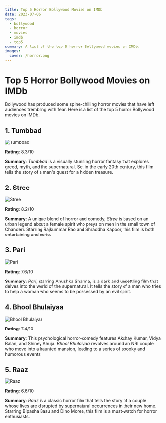```yaml
---
title: Top 5 Horror Bollywood Movies on IMDb
date: 2023-07-06
tags:
  - bollywood
  - horror
  - movies
  - imdb
  - top5
summary: A list of the top 5 horror Bollywood movies on IMDb.
images:
  cover: /horror.png
---
```


# Top 5 Horror Bollywood Movies on IMDb

Bollywood has produced some spine-chilling horror movies that have left audiences trembling with fear. Here is a list of the top 5 horror Bollywood movies on IMDb.

## 1. **Tumbbad**

<div style={{ textAlign: 'center' }}>
  <img
    src="https://m.media-amazon.com/images/M/MV5BYmQxNmU4ZjgtYzE5Mi00ZDlhLTlhOTctMzJkNjk2ZGUyZGEwXkEyXkFqcGdeQXVyMzgxMDA0Nzk@._V1_SX300.jpg"
    alt="Tumbbad"
    style={{ display: 'block', margin: '0 auto' }}
  />
</div>

**Rating**: 8.3/10

**Summary**: *Tumbbad* is a visually stunning horror fantasy that explores greed, myth, and the supernatural. Set in the early 20th century, this film tells the story of a man's quest for a hidden treasure.

## 2. **Stree**

<div style={{ textAlign: 'center' }}>
  <img
    src="https://m.media-amazon.com/images/M/MV5BMjk4NGZiMzAtODU1NS00MmQ4LWJiNmQtNWU5ZWU4Y2VmNWI0XkEyXkFqcGdeQXVyODE5NzE3OTE@._V1_SX300.jpg"
    alt="Stree"
    style={{ display: 'block', margin: '0 auto' }}
  />
</div>


**Rating**: 8.2/10

**Summary**: A unique blend of horror and comedy, *Stree* is based on an urban legend about a female spirit who preys on men in the small town of Chanderi. Starring Rajkummar Rao and Shraddha Kapoor, this film is both entertaining and eerie.

## 3. **Pari**

<div style={{ textAlign: 'center' }}>
  <img
    src="https://m.media-amazon.com/images/M/MV5BMTU4YzgxMjYtMzg4Mi00MjJiLThjOGMtYThkM2E0MWQ1NTA3XkEyXkFqcGdeQXVyODE5NzE3OTE@._V1_SX300.jpg"
    alt="Pari"
    style={{ display: 'block', margin: '0 auto' }}
  />
</div>

**Rating**: 7.6/10

**Summary**: *Pari*, starring Anushka Sharma, is a dark and unsettling film that delves into the world of the supernatural. It tells the story of a man who tries to help a woman who seems to be possessed by an evil spirit.

## 4. **Bhool Bhulaiyaa**

<div style={{ textAlign: 'center' }}>
  <img
    src="https://m.media-amazon.com/images/M/MV5BN2Q1ODU2NzQtMDE4Mi00M2ViLTg5NmItYWNlMzBmMDdjNGY0XkEyXkFqcGdeQXVyODE5NzE3OTE@._V1_SX300.jpg"
    alt="Bhool Bhulaiyaa"
    style={{ display: 'block', margin: '0 auto' }}
  />
</div>

**Rating**: 7.4/10

**Summary**: This psychological horror-comedy features Akshay Kumar, Vidya Balan, and Shiney Ahuja. *Bhool Bhulaiyaa* revolves around an NRI couple who move into a haunted mansion, leading to a series of spooky and humorous events.

## 5. **Raaz**

<div style={{ textAlign: 'center' }}>
  <img
    src="https://m.media-amazon.com/images/M/MV5BM2JkYTJjODAtZjYwZS00NTU0LTg1YjAtYzY4YTYxN2VkMTk3XkEyXkFqcGdeQXVyMzc0NzU5MTc@._V1_SX300.jpg"
    alt="Raaz"
    style={{ display: 'block', margin: '0 auto' }}
  />
</div>

**Rating**: 6.6/10

**Summary**: *Raaz* is a classic horror film that tells the story of a couple whose lives are disrupted by supernatural occurrences in their new home. Starring Bipasha Basu and Dino Morea, this film is a must-watch for horror enthusiasts.

